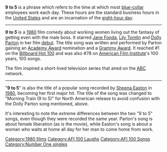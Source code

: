 '''9 to 5''' is a phrase which refers to the time at which most [[blue-collar]] employees work each day. These hours are the standard business hours in the [[United States]] and are an incarnation of the [[eight-hour day]].

----
'''''9 to 5''''' is a [[1980 in film|1980]] film comedy about working women living out the fantasy of getting even with the male boss. It starred [[Jane Fonda]], [[Lily Tomlin]] and [[Dolly Parton]] in her film [[debut]]. The title song was written and performed by Parton gaining an [[Academy Award]] nomination and a [[Grammy Award]]. It reached #1 on the [[Billboard Hot 100]] and was also #78 on [[American Film Institute]]'s 100 years, 100 songs.

The film inspired a short-lived television series that aired on the [[American_Broadcasting_Company|ABC]] network.

----

"'''9 to 5'''" is also the title of a popular song recorded by [[Sheena Easton]] in [[1980]], becoming her first major hit. The title of the song was changed to "Morning Train (9 to 5)" for North American release to avoid confusion with the Dolly Parton song mentioned, above.

It's interesting to note the extreme differences between the two "9 to 5" songs, even though they were recorded the same year. Parton's song is about female liberation (as is the movie), while Easton's song is about a woman who waits at home all day for her man to come home from work.

[[Category:1980 films]]
[[Category:AFI 100 Laughs]]
[[Category:AFI 100 Songs]]
[[Category:Number One singles]]
{{disambig}}